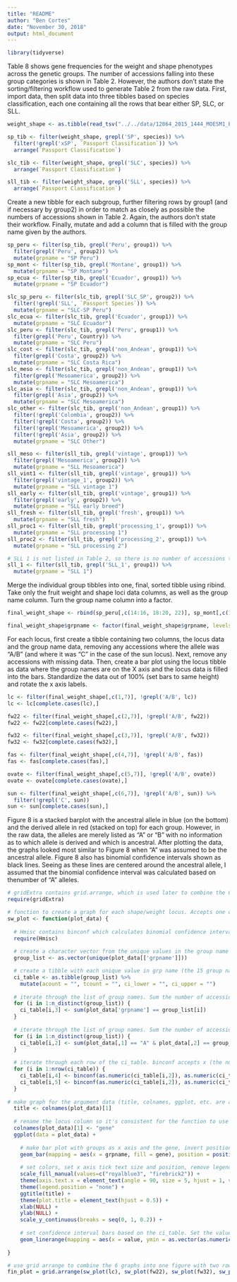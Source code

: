 ```yaml
---
title: "README"
author: "Ben Cortes"
date: "November 30, 2018"
output: html_document
---
```


```r

library(tidyverse)

```

Table 8 shows gene frequencies for the weight and shape phenotypes across the genetic groups. The number of accessions falling into these group categories is shown in Table 2. However, the authors don't state the sorting/filtering workflow used to generate Table 2 from the raw data. First, import data, then split data into three tibbles based on species classification, each one containing all the rows that bear either SP, SLC, or SLL.

```r

weight_shape <- as.tibble(read_tsv("../../data/12864_2015_1444_MOESM1_ESM.txt"))

sp_tib <- filter(weight_shape, grepl('SP', species)) %>%
  filter(!grepl('xSP', `Passport Classification`)) %>%
  arrange(`Passport Classification`)

slc_tib <- filter(weight_shape, grepl('SLC', species)) %>%
  arrange(`Passport Classification`)

sll_tib <- filter(weight_shape, grepl('SLL', species)) %>%
  arrange(`Passport Classification`)

```

Create a new tibble for each subgroup, further filtering rows by group1 (and if necessary by group2) in order to match as closely as possible the numbers of accessions shown in Table 2. Again, the authors don't state their workflow. Finally, mutate and add a column that is filled with the group name given by the authors.

```r

sp_peru <- filter(sp_tib, grepl('Peru', group1)) %>%
  filter(grepl('Peru', group2)) %>%
  mutate(grpname = "SP Peru")
sp_mont <- filter(sp_tib, grepl('Montane', group1)) %>%
  mutate(grpname = "SP Montane")
sp_ecua <- filter(sp_tib, grepl('Ecuador', group1)) %>%
  mutate(grpname = "SP Ecuador")

slc_sp_peru <- filter(slc_tib, grepl('SLC_SP', group2)) %>%
  filter(!grepl('SLL', `Passport Species`)) %>%
  mutate(grpname = "SLC-SP Peru")
slc_ecua <- filter(slc_tib, grepl('Ecuador', group1)) %>%
  mutate(grpname = "SLC Ecuador")
slc_peru <- filter(slc_tib, grepl('Peru', group1)) %>%
  filter(grepl('Peru', Country)) %>%
  mutate(grpname = "SLC Peru")
slc_cost <- filter(slc_tib, grepl('non_Andean', group1)) %>%
  filter(grepl('Costa', group2)) %>%
  mutate(grpname = "SLC Costa Rica")
slc_meso <- filter(slc_tib, grepl('non_Andean', group1)) %>%
  filter(grepl('Mesoamerica', group2)) %>%
  mutate(grpname = "SLC Mesoamerica")
slc_asia <- filter(slc_tib, grepl('non_Andean', group1)) %>%
  filter(grepl('Asia', group2)) %>%
  mutate(grpname = "SLC Mesoamerica")
slc_other <- filter(slc_tib, grepl('non_Andean', group1)) %>%
  filter(!grepl('Colombia', group2)) %>%
  filter(!grepl('Costa', group2)) %>%
  filter(!grepl('Mesoamerica', group2)) %>%
  filter(!grepl('Asia', group2)) %>%
  mutate(grpname = "SLC Other")

sll_meso <- filter(sll_tib, grepl('vintage', group1)) %>%
  filter(grepl('Mesoamerica', group2)) %>%
  mutate(grpname = "SLL Mesoamerica")
sll_vint1 <- filter(sll_tib, grepl('vintage', group1)) %>%
  filter(grepl('vintage_1', group2)) %>%
  mutate(grpname = "SLL vintage 1")
sll_early <- filter(sll_tib, grepl('vintage', group1)) %>%
  filter(grepl('early', group2)) %>%
  mutate(grpname = "SLL early breed")
sll_fresh <- filter(sll_tib, grepl('fresh', group1)) %>%
  mutate(grpname = "SLL fresh")
sll_proc1 <- filter(sll_tib, grepl('processing_1', group1)) %>%
  mutate(grpname = "SLL processing 1")
sll_proc2 <- filter(sll_tib, grepl('processing_2', group1)) %>%
  mutate(grpname = "SLL processing 2")

# SLL 1 is not listed in Table 2, so there is no number of accessions to try to match
sll_1 <- filter(sll_tib, grepl('SLL_1', group1)) %>%
  mutate(grpname = "SLL 1")

```

Merge the individual group tibbles into one, final, sorted tibble using ribind. Take only the fruit weight and shape loci data columns, as well as the group name column. Turn the group name column into a factor.

```r

final_weight_shape <- rbind(sp_peru[,c(14:16, 18:20, 22)], sp_mont[,c(14:16, 18:20, 22)], sp_ecua[,c(14:16, 18:20, 22)], slc_sp_peru[,c(14:16, 18:20, 22)], slc_ecua[,c(14:16, 18:20, 22)], slc_peru[,c(14:16, 18:20, 22)], slc_cost[,c(14:16, 18:20, 22)], slc_meso[,c(14:16, 18:20, 22)], slc_asia[,c(14:16, 18:20, 22)], slc_other[,c(14:16, 18:20, 22)], sll_meso[,c(14:16, 18:20, 22)], sll_vint1[,c(14:16, 18:20, 22)], sll_early[,c(14:16, 18:20, 22)], sll_fresh[,c(14:16, 18:20, 22)], sll_proc1[,c(14:16, 18:20, 22)], sll_proc2[,c(14:16, 18:20, 22)], sll_1[,c(14:16, 18:20, 22)])

final_weight_shape$grpname <- factor(final_weight_shape$grpname, levels = c("SP Ecuador", "SP Montane", "SP Peru", "SLC-SP Peru", "SLC Ecuador", "SLC Peru", "SLC Costa Rica", "SLC Mesoamerica", "SLC Asia", "SLC Other", "SLL Mesoamerica", "SLL vintage 1", "SLL early breed", "SLL fresh", "SLL processing 1", "SLL Processing 2", "SLL 1"))

```

For each locus, first create a tibble containing two columns, the locus data and the group name data, removing any accessions where the allele was "A/B" (and where it was "C" in the case of the sun locus). Next, remove any accessions with missing data. Then, create a bar plot using the locus tibble as data where the group names are on the X axis and the locus data is filled into the bars. Standardize the data out of 100% (set bars to same height) and rotate the x axis labels.

```r

lc <- filter(final_weight_shape[,c(1,7)], !grepl('A/B', lc))
lc <- lc[complete.cases(lc),]

fw22 <- filter(final_weight_shape[,c(2,7)], !grepl('A/B', fw22))
fw22 <- fw22[complete.cases(fw22),]

fw32 <- filter(final_weight_shape[,c(3,7)], !grepl('A/B', fw32))
fw32 <- fw32[complete.cases(fw32),]

fas <- filter(final_weight_shape[,c(4,7)], !grepl('A/B', fas))
fas <- fas[complete.cases(fas),]

ovate <- filter(final_weight_shape[,c(5,7)], !grepl('A/B', ovate))
ovate <- ovate[complete.cases(ovate),]

sun <- filter(final_weight_shape[,c(6,7)], !grepl('A/B', sun)) %>%
  filter(!grepl('C', sun))
sun <- sun[complete.cases(sun),]

```

Figure 8 is a stacked barplot with the ancestral allele in blue (on the bottom) and the derived allele in red (stacked on top) for each group. However, in the raw data, the alleles are merely listed as "A" or "B" with no information as to which allele is derived and which is ancestral. After plotting the data, the graphs looked most similar to Figure 8 when "A" was assumed to be the ancestral allele. Figure 8 also has binomial confidence intervals shown as black lines. Seeing as these lines are centered around the ancestral allele, I assumed that the binomial confidence interval was calculated based on thenumber of "A" alleles. 

```r

# gridExtra contains grid.arrange, which is used later to combine the 6 graphs into one figure
require(gridExtra)

# function to create a graph for each shape/weight locus. Accepts one of the tibbles from the previous chunk as an argument. 
sw_plot <- function(plot_data) {
  
  # Hmisc contains binconf which calculates binomial confidence intervals
  require(Hmisc)
  
  # create a character vector from the unique values in the group name column in the argument data (had to turn into a vector to deal with some issues that seem to arise from the fact that grpname is a factor)
  group_list <- as.vector(unique(plot_data[['grpname']]))

  # create a tibble with each unique value in grp name (the 15 group names) and add four rows: one for the number of "A"s per group for the given locus, one for the total accessions in the group, and one for the lower and upper confidence intervals
  ci_table <- as.tibble(group_list) %>% 
    mutate(acount = "", tcount = "", ci_lower = "", ci_upper = "")
  
  # iterate through the list of group names. Sum the number of accessions in the argument data that belong to the ith group (the grpname and group_list[i] are equal). This makes it count the total number of accessions in each group. Add that value to the table
  for (i in 1:n_distinct(group_list)) {
    ci_table[i,3] <- sum(plot_data['grpname'] == group_list[i])
  }
  
  # iterate through the list of group names. Sum the number of accessions that have "A" as the allele and that belong to the ith group (the grpname and group_list[i] are equal). This makes it count the number of "A" alleles in each group. Add that value to the table
  for (i in 1:n_distinct(group_list)) {
    ci_table[i,2] <- sum(plot_data[,1] == "A" & plot_data[,2] == group_list[i]) 
  }
  
  # iterate through each row of the ci_table. binconf accepts x (the number of occurences of a binomial trait) and n (the total number of occurences). It then, unless otherwise told, assumes a 95% confidence interval and prints the pointEst and lower and upper confidence intervals. Send the A count for each group and the total count of each group as x and n respectively, coercing them to teh numeric type. Send the second output (lower ci) and third output (upper ci) to the table.
  for (i in 1:nrow(ci_table)) {
    ci_table[i,4] <- binconf(as.numeric(ci_table[i,2]), as.numeric(ci_table[i,3]))[2]
    ci_table[i,5] <- binconf(as.numeric(ci_table[i,2]), as.numeric(ci_table[i,3]))[3]
  }
  
# make graph for the argument data (title, colnames, ggplot, etc. are assumed to be self-explanatory)
  title <- colnames(plot_data)[1]
  
  # rename the locus column so it's consistent for the function to use
  colnames(plot_data)[1] <- "gene"
  ggplot(data = plot_data) + 
    
    # make bar plot with groups as x axis and the gene, invert position so that allele "A" is on the bottom
    geom_bar(mapping = aes(x = grpname, fill = gene), position = position_fill(reverse = TRUE)) +
    
    # set colors, set x axis tick text size and position, remove legend, give a title and center it, remove x and y axis labels, set the y axis scale
    scale_fill_manual(values=c("royalblue3", "firebrick2")) +
    theme(axis.text.x = element_text(angle = 90, size = 5, hjust = 1, vjust = 0.3)) +
    theme(legend.position = "none") +
    ggtitle(title) +
    theme(plot.title = element_text(hjust = 0.5)) +
    xlab(NULL) +
    ylab(NULL) +
    scale_y_continuous(breaks = seq(0, 1, 0.2)) +
    
    # set confidence interval bars based on the ci_table. Set the values (group names) as the x axis. Set ymin and ymax as the lower and upper confidence intervals, respectively (have to coerce into a numeric vector, can't get it to work otherwise)
    geom_linerange(mapping = aes(x = value, ymin = as.vector(as.numeric(ci_table[['ci_lower']])), ymax = as.vector(as.numeric(ci_table[['ci_upper']]))), data = ci_table)
    
}

# use grid arrange to combine the 6 graphs into one figure with two rows
fin_plot = grid.arrange(sw_plot(lc), sw_plot(fw22), sw_plot(fw32), sw_plot(fas), sw_plot(ovate), sw_plot(sun), nrow = 2)

```

